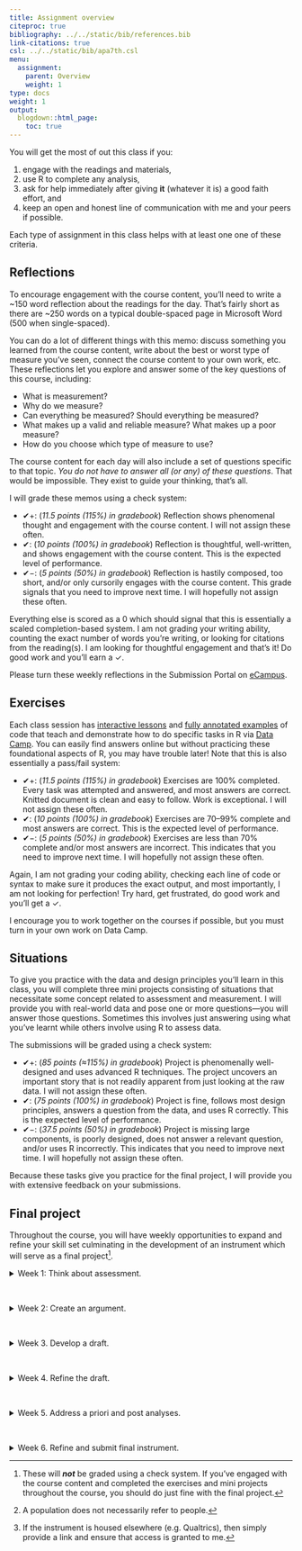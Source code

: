 ```yaml
---
title: Assignment overview
citeproc: true
bibliography: ../../static/bib/references.bib
link-citations: true
csl: ../../static/bib/apa7th.csl
menu:
  assignment:
    parent: Overview
    weight: 1
type: docs
weight: 1
output:
  blogdown::html_page:
    toc: true
---
```


You will get the most of out this class if you:

1. engage with the readings and materials,
2. use R to complete any analysis,
3. ask for help immediately after giving **it** (whatever it is) a good faith effort, and
4. keep an open and honest line of communication with me and your peers if possible.

Each type of assignment in this class helps with at least one one of these criteria.

## Reflections

To encourage engagement with the course content, you'll need to write a ~150 word reflection about the readings for the day. That's fairly short as there are ~250 words on a typical double-spaced page in Microsoft Word (500 when single-spaced). 

You can do a lot of different things with this memo: discuss something you learned from the course content, write about the best or worst type of measure you've seen, connect the course content to your own work, etc. These reflections let you explore and answer some of the key questions of this course, including:

- What is measurement?
- Why do we measure?
- Can everything be measured? Should everything be measured?
- What makes up a valid and reliable measure? What makes up a poor measure?
- How do you choose which type of measure to use?

The course content for each day will also include a set of questions specific to that topic. *You do not have to answer all (or any) of these questions*. That would be impossible. They exist to guide your thinking, that's all.

I will grade these memos using a check system:

- ✔+: (*11.5 points (115%) in gradebook*) Reflection shows phenomenal thought and engagement with the course content. I will not assign these often.
- ✔: (*10 points (100%) in gradebook*) Reflection is thoughtful, well-written, and shows engagement with the course content. This is the expected level of performance.
- ✔−: (*5 points (50%) in gradebook*) Reflection is hastily composed, too short, and/or only cursorily engages with the course content. This grade signals that you need to improve next time. I will hopefully not assign these often.

Everything else is scored as a 0 which should signal that this is essentially a scaled completion-based system. I am not grading your writing ability, counting the exact number of words you're writing, or looking for citations from the reading(s). I am looking for thoughtful engagement and that's it! Do good work and you'll earn a ✓.

Please turn these weekly reflections in the Submission Portal on [eCampus](https://ecampus.wvu.edu/webapps/login/){target="_blank"}.


## Exercises

Each class session has [interactive lessons](/lesson/) and [fully annotated examples](/example/) of code that teach and demonstrate how to do specific tasks in R via [Data Camp](https://www.datacamp.com/). You can easily find answers online but without practicing these foundational aspects of R, you may have trouble later! Note that this is also essentially a pass/fail system:

- ✔+: (*11.5 points (115%) in gradebook*) Exercises are 100% completed. Every task was attempted and answered, and most answers are correct. Knitted document is clean and easy to follow. Work is exceptional. I will not assign these often.
- ✔: (*10 points (100%) in gradebook*) Exercises are 70–99% complete and most answers are correct. This is the expected level of performance.
- ✔−: (*5 points (50%) in gradebook*) Exercises are less than 70% complete and/or most answers are incorrect. This indicates that you need to improve next time. I will hopefully not assign these often.

Again, I am not grading your coding ability, checking each line of code or syntax to make sure it produces the exact output, and most importantly, I am not looking for perfection! Try hard, get frustrated, do good work and you'll get a ✓.

I encourage you to work together on the courses if possible, but you must turn in your own work on Data Camp.


## Situations

To give you practice with the data and design principles you'll learn in this class, you will complete three mini projects consisting of situations that necessitate some concept related to assessment and measurement. I will provide you with real-world data and pose one or more questions—you will answer those questions. Sometimes this involves just answering using what you've learnt while others involve using R to assess data.

The submissions will be graded using a check system:

- ✔+: (*85 points (≈115%) in gradebook*) Project is phenomenally well-designed and uses advanced R techniques. The project uncovers an important story that is not readily apparent from just looking at the raw data. I will not assign these often.
- ✔: (*75 points (100%) in gradebook*) Project is fine, follows most design principles, answers a question from the data, and uses R correctly. This is the expected level of performance.
- ✔−: (*37.5 points (50%) in gradebook*) Project is missing large components, is poorly designed, does not answer a relevant question, and/or uses R incorrectly. This indicates that you need to improve next time. I will hopefully not assign these often.

Because these tasks give you practice for the final project, I will provide you with extensive feedback on your submissions.


## Final project 

Throughout the course, you will have weekly opportunities to expand and refine your skill set culminating in the development of an instrument which will serve as a final project^[These will ***not*** be graded using a check system. If you've engaged with the course content and completed the exercises and mini projects throughout the course, you should do just fine with the final project.].

<div id="anchorwk1"> 
<details><summary>Week 1: Think about assessment.</summary>
<br>
<p>
Construct a one paragraph case for a population^[A population does not necessarily refer to people.] that needs to be researched, why it should be be studied, and how the data would be quantitative.
</p>
</details>
</div>
<br>

<div id="anchorwk2">
<details><summary>Week 2: Create an argument. </summary>
<br>
<p>
Submit a one to three page proposal outlining specific questions that you would like to assess and then describe an instrument that would be used to assess those items. Include general details on what measures would be used. 
</p>
</details>
</div>
<br>

<div id="anchorwk3">
<details><summary>Week 3. Develop a draft.</summary>
<br>
<p>
Create a draft of your instrument^[If the instrument is housed elsewhere (e.g. Qualtrics), then simply provide a link and ensure that access is granted to me.] by whatever medium you choose and then derive a skeleton. Map the measures directly to the items and group them if possible. 
</p>
</details>
</div>
<br>

<div id="anchorwk4">
<details><summary>Week 4. Refine the draft.</summary>
<br>
<p>
Based on feedback, amend the instrument if necessary and resubmit for further assessment. Explicitly detail what changes were made using a matrix. After approval, administer the instrument for pilot testing.
</p>
</details>
</div>
<br>

<div id="anchorwk5">
<details><summary>Week 5. Address a priori and post analyses.</summary>
<br>
<p>
Submit a one to three page with a description of what approaches were used to assess validity and reliability, and all corresponding data and analyses by csv and an R script, respectively.
</p>
</details>
</div>
<br>

<div id="anchorwk6">
<details><summary>Week 6. Refine and submit final instrument.</summary>
<br>
<p>
After amending, submit the final version of your instrument.
</p>
</details>
</div>


